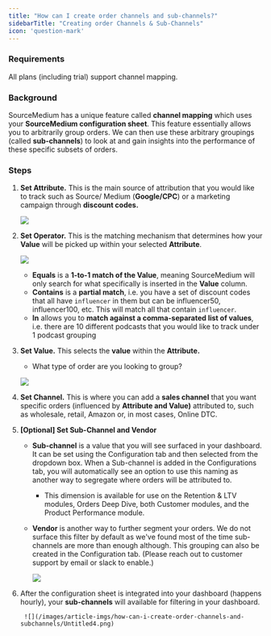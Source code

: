 ```yaml
---
title: "How can I create order channels and sub-channels?"
sidebarTitle: "Creating order Channels & Sub-Channels"
icon: 'question-mark'
---
```

### Requirements

All plans (including trial) support channel mapping.

### Background

SourceMedium has a unique feature called **channel mapping** which uses your **SourceMedium configuration sheet**. This feature essentially allows you to arbitrarily group orders. We can then use these arbitrary groupings (called **sub-channels**) to look at and gain insights into the performance of these specific subsets of orders.

### Steps

1. **Set Attribute.** This is the main source of attribution that you would like to track such as Source/ Medium (**Google/CPC**) or a marketing campaign through **discount codes.**
    
    ![](/images/article-imgs/how-can-i-create-order-channels-and-subchannels/Untitled.png)
    
2. **Set Operator.** This is the matching mechanism that determines how your **Value** will be picked up within your selected **Attribute**.
    
    ![](/images/article-imgs/how-can-i-create-order-channels-and-subchannels/Untitled1.png)
    
    - **Equals** is a **1-to-1 match of the Value**, meaning SourceMedium will only search for what specifically is inserted in the **Value** column.
    - **Contains** is a **partial match**, i.e. you have a set of discount codes that all have `influencer` in them but can be influencer50, influencer100, etc. This will match all that contain `influencer`.
    - **In** allows you to **match against a comma-separated list of values**, i.e. there are 10 different podcasts that you would like to track under 1 podcast grouping
3. **Set Value.** This selects the **value** within the **Attribute.**
    - What type of order are you looking to group?
    
    ![](/images/article-imgs/how-can-i-create-order-channels-and-subchannels/Untitled2.png)
    
4. **Set Channel.** This is where you can add a **sales channel** that you want specific orders (influenced by **Attribute and Value)** attributed to, such as wholesale, retail, Amazon or, in most cases, Online DTC.
5. **[Optional] Set Sub-Channel and Vendor**
    - **Sub-channel** is a value that you will see surfaced in your dashboard. It can be set using the Configuration tab and then selected from the dropdown box. When a Sub-channel is added in the Configurations tab, you will automatically see an option to use this naming as another way to segregate where orders will be attributed to.
        - This dimension is available for use on the Retention & LTV modules, Orders Deep Dive, both Customer modules, and the Product Performance module.
    - **Vendor** is another way to further segment your orders. We do not surface this filter by default as we've found most of the time sub-channels are more than enough although. This grouping can also be created in the Configuration tab. (Please reach out to customer support by email or slack to enable.)
        
        ![](/images/article-imgs/how-can-i-create-order-channels-and-subchannels/Untitled3.png)
        
6. After the configuration sheet is integrated into your dashboard (happens hourly), your **sub-channels** will available for filtering in your dashboard.
        
        ![](/images/article-imgs/how-can-i-create-order-channels-and-subchannels/Untitled4.png)